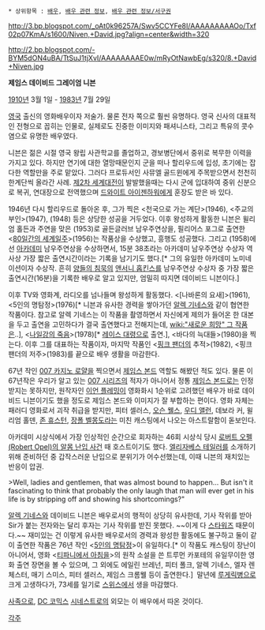  * 상위항목 : [[배우]], [[배우 관련 정보]], [[배우 관련 정보/서구권]]

http://3.bp.blogspot.com/_oAt0k96257A/Swv5CCYFe8I/AAAAAAAAAOo/Txf02p07KmA/s1600/Niven,+David.jpg?align=center&width=320

http://2.bp.blogspot.com/-BYM5dON4uBA/TtSuJ1tjXvI/AAAAAAAAE0w/mRyOtNawbEg/s320/8.+David+Niven.jpg

'''{{{+1 James David Graham Niven}}}'''
'''제임스 데이비드 그레이엄 니븐'''

[[1910년]] 3월 1일 - [[1983년]] 7월 29일

[[영국]] 출신의 영화배우이자 저술가. 물론 전자 쪽으로 훨씬 유명하다. 영국 신사의 대표적인 전형으로 꼽히는 인물로, 실제로도 진중한 이미지와 패셔니스타, 그리고 특유의 콧수염으로 유명한 배우였다.

니븐은 젊은 시절 영국 왕립 사관학교를 졸업하고, 경보병단에서 중위로 복무한 이력을 가지고 있다. 하지만 연기에 대한 열망때문인지 군을 떠나 할리우드에 입성, 초기에는 잡다한 역할만을 주로 맡았다. 그러다 프로듀서인 사뮤엘 골드윈에게 주목받으면서 천천히 한계단씩 올라간 사례. [[제2차 세계대전]]이 발발했을때는 다시 군에 입대하여 중위 신분으로 복귀, 연대장으로 전역했으며 [[드와이트 아이젠하워]]에게 훈장도 받은 바 있다.

1946년 ﻿다시 할리우드로 돌아온 후, 그가 찍은 <천국으로 가는 계단>(1946), <주교의 부인>(1947), <Enchantment>(1948) 등은 상당한 성공을 거두었다. 이후 왕성하게 활동한 니븐은 윌리엄 홀든과 주연을 맞은 <The Moon Is Blue>(1953)로 골든글러브 남우주연상을, 필리어스 포그로 출연한 <[[80일간의 세계일주]]>(1956)는 작품상을 수상했고, 흥행도 성공했다. 그리고 <Separate Tables>(1958)에선 [[아카데미]] 남우주연상을 수상하면서, 15분 38초라는 아카데미 남우주연상 수상자 역사상 가장 짧은 출연시간이라는 기록을 남기기도 했다.[* 그의 유일한 아카데미 노미네이션이자 수상작. 흔히 [[양들의 침묵]]의 [[앤서니 홉킨스]]를 남우주연상 수상자 중 가장 짧은 출연시간(16분)을 기록한 배우로 알고 있지만, 엄밀히 따지면 데이비드 니븐이다.]

이후 TV와 영화계, 라디오를 넘나들며 왕성하게 활동했다. <[나바론의 요새]>(1961), <5인의 명탐정>(1976)[* 니븐과 유사한 경력을 쌓아가던 [[알렉 기네스]]와 같이 협연한 작품이다. 참고로 알렉 기네스는 이 작품을 촬영하면서 자신에게 제의가 들어온 한 대본을 두고 출연을 고민하다가 결국 출연했다고 전해지는데, [[wiki:"새로운 희망" 그 작품]]은..], <[[나일강의 죽음]]>(1978)[* [[레이스 대령]]으로 출연.], <바다의 늑대들>(1980)을 찍는다. 이후 그를 대표하는 작품이자, 마지막 작품인 <[[핑크 팬더]]의 추적>(1982), <핑크 팬더의 저주>(1983)를 끝으로 배우 생활을 마감한다. 

67년 작인 [[카지노 로얄(1967)|007 카지노 로얄]]을 찍으면서 [[제임스 본드]] 역할도 해봤던 적도 있다. 물론 이 67년작은 우리가 알고 있는 [[007 시리즈]]의 적자가 아니어서 정통 [[제임스 본드]]로는 인정받지는 못하지만, 원작자인 [[이언 플레밍]]이 영화화시 1순위로 고려했던 배우가 바로 데이비드 니븐이기도 했을 정도로 제임스 본드와 이미지가 잘 부합하는 편이다. 영화 자체는 패러디 영화로서 괴작 취급을 받지만, 피터 셀러스, [[오슨 웰스]], [[우디 앨런]], 데보라 커, 윌리엄 홀덴, [[존 휴스턴]], [[장폴 벨몽도]]라는 미친 캐스팅에서 나오는 아스트랄함이 돋보인다.

아카데미 시상식에서 가장 인상적인 순간으로 회자하는 46회 시상식 당시 [http://www.youtube.com/watch?v=2IIl3zSYL8k 로버트 오펠(Robert Opel)의 알몸 난입 사건] 때 호스트이기도 했다. [[엘리자베스 테일러]]를 소개하기 위해 준비하던 중 갑작스러운 난입으로 분위기가 어수선했는데, 이때 니븐의 재치있는 반응이 압권.

>Well, ladies and gentlemen, that was almost bound to happen... But isn't it fascinating to think that probably the only laugh that man will ever get in his life is by stripping off and showing his shortcomings?"

[[알렉 기네스]]와 데이비드 니븐은 배우로서의 행적이 상당히 유사한데, 기사 작위를 받아 Sir가 붙는 전자와는 달리 후자는 기사 작위를 받진 못했다. ~~이게 다 [[스타워즈]] 때문이다.~~ 재미있는 건 이렇게 유사한 배우로서의 경력과 왕성한 활동에도 불구하고 둘이 같이 출연한 작품은 76년 작인 <[[5인의 명탐정]]>이 유일하다.[* 이 작품도 캐스팅이 장난이 아니어서, 영화 <[[티파니에서 아침을]]>의 원작 소설을 쓴 트루먼 카포테의 유일무이한 영화 출연 장면을 볼 수 있으며, 그 외에도 에일린 브레넌, 피터 폴크, 알렉 기네스, 엘자 렌체스터, 매기 스미스, 피터 셀러스, 제임스 크롬웰 등이 출연한다.]
﻿ 
말년에 [[루게릭병]]으로 크게 고생하다가, 73세를 일기로 [[스위스]]에서 생을 마감했다.

[[사족]]으로, [[DC 코믹스]] [[시네스트로]]의 외모는 이 배우에서 따온 것이다.

[[각주]]
